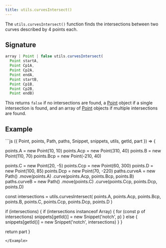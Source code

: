 ```yaml
---
title: utils.curvesIntersect()
---
```


The `utils.curvesIntersect()` function finds the intersections between two curves
described by 4 points each.

## Signature

```js
array | Point | false utils.curvesIntersect(
  Point startA,
  Point Cp1A,
  Point Cp2A,
  Point endA,
  Point startB,
  Point Cp1B,
  Point Cp2B,
  Point endB)
```

This returns `false` if no intersections are found,
a [Point](/reference/api/point) object if
a single intersection is found, and an array
of [Point](/reference/api/point) objects if
multiple intersections are found.

## Example

<Example caption="A Utils.curvesIntersect() example">
```js
({ Point, points, Path, paths, Snippet, snippets, utils, getId, part }) => {

points.A = new Point(10, 10)
points.Acp = new Point(310, 40)
points.B = new Point(110, 70)
points.Bcp = new Point(-210, 40)

points.C = new Point(20, -5)
points.Ccp = new Point(60, 300)
points.D = new Point(100, 85)
points.Dcp = new Point(70, -220)
paths.curveA = new Path()
.move(points.A)
.curve(points.Acp, points.Bcp, points.B)
paths.curveB = new Path()
.move(points.C)
.curve(points.Ccp, points.Dcp, points.D)

const intersections = utils.curvesIntersect(
points.A,
points.Acp,
points.Bcp,
points.B,
points.C,
points.Ccp,
points.Dcp,
points.D
)

if (intersections) {
if (intersections instanceof Array) {
for (const p of intersections)
snippets[getId()] = new Snippet('notch', p)
} else {
snippets[getId()] = new Snippet('notch', intersections)
}
}

return part
}

```
</Example>
```
